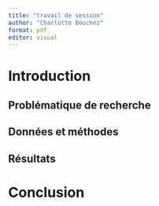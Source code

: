 ```yaml
---
title: "travail de session"
author: "Charlotte Bouchez"
format: pdf
editor: visual
---
```


# Introduction

## Problématique de recherche

## Données et méthodes

## Résultats

# Conclusion
